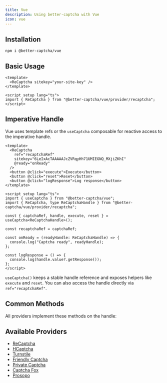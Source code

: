 ```yaml
---
title: Vue
description: Using better-captcha with Vue
icon: vue
---
```


## Installation

```npm
npm i @better-captcha/vue
```

## Basic Usage

```vue
<template>
  <ReCaptcha sitekey="your-site-key" />
</template>

<script setup lang="ts">
import { ReCaptcha } from "@better-captcha/vue/provider/recaptcha";
</script>
```

## Imperative Handle

Vue uses template refs or the `useCaptcha` composable for reactive access to the imperative handle.

```vue
<template>
  <ReCaptcha
    ref="recaptchaRef"
    sitekey="6LeIxAcTAAAAAJcZVRqyHh71UMIEGNQ_MXjiZKhI"
    @ready="onReady"
  />
  <button @click="execute">Execute</button>
  <button @click="reset">Reset</button>
  <button @click="logResponse">Log response</button>
</template>

<script setup lang="ts">
import { useCaptcha } from "@better-captcha/vue";
import { ReCaptcha, type ReCaptchaHandle } from "@better-captcha/vue/provider/recaptcha";

const { captchaRef, handle, execute, reset } = useCaptcha<ReCaptchaHandle>();

const recaptchaRef = captchaRef;

const onReady = (readyHandle: ReCaptchaHandle) => {
  console.log("Captcha ready", readyHandle);
};

const logResponse = () => {
  console.log(handle.value?.getResponse());
};
</script>
```

`useCaptcha()` keeps a stable handle reference and exposes helpers like `execute` and `reset`. You can also access the handle directly via `ref="recaptchaRef"`.

## Common Methods

All providers implement these methods on the handle:

<AutoTypeTable path="../../packages/core/src/provider.ts" name="CaptchaHandle" />

## Available Providers

- [ReCaptcha](/docs/provider/recaptcha)
- [HCaptcha](/docs/provider/hcaptcha)
- [Turnstile](/docs/provider/turnstile)
- [Friendly Captcha](/docs/provider/friendly-captcha)
- [Private Captcha](/docs/provider/private-captcha)
- [Captcha Fox](/docs/provider/captcha-fox)
- [Prosopo](/docs/provider/prosopo)

